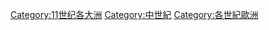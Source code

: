 [[Category:11世纪各大洲|Category:11世纪各大洲]]
[[Category:中世紀|Category:中世紀]]
[[Category:各世紀歐洲|Category:各世紀歐洲]]